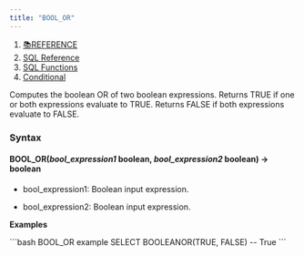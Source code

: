 ```yaml
---
title: "BOOL_OR"
---
```


1. [📚REFERENCE](/reference)
2. [SQL Reference](/reference/sql-reference)
3. [SQL Functions](/reference/sql-reference/all-functions)
4. [Conditional](/reference/sql-reference/all-functions/conditional)

Computes the boolean OR of two boolean expressions. Returns TRUE if one or both expressions evaluate to TRUE. Returns FALSE if both expressions evaluate to FALSE.

### Syntax

#### BOOL\_OR(*bool\_expression1* boolean, *bool\_expression2* boolean) → boolean

* bool\_expression1: Boolean input expression.

* bool\_expression2: Boolean input expression.

**Examples**

<CodeGroup>
  ```bash BOOL_OR example
  SELECT BOOLEANOR(TRUE, FALSE)
  -- True
  ```
</CodeGroup>
